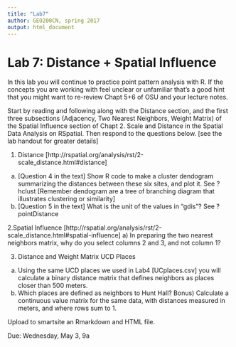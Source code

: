 ```yaml
---
title: "Lab7"
author: GEO200CN, spring 2017
output: html_document
---
```


# Lab 7: Distance + Spatial Influence
In this lab you will continue to practice point pattern analysis with R. If the concepts you are working with feel unclear or unfamiliar that’s a good hint that you might want to re-review Chapt 5+6 of OSU and your lecture notes.

Start by reading and following along with the Distance section, and the first three subsections (Adjacency, Two Nearest Neighbors, Weight Matrix) of the Spatial Influence section of Chapt 2. Scale and Distance in the Spatial Data Analysis on RSpatial. Then respond to the questions below. [see the lab handout for greater details]

1. Distance [http://rspatial.org/analysis/rst/2-scale_distance.html#distance]
a) [Question 4 in the text] Show R code to make a cluster dendogram summarizing the distances between these six sites, and plot it. See ?hclust
[Remember dendogram are a tree of branching diagram that illustrates clustering or similarity]
b) [Question 5 in the text] What is the unit of the values in “gdis”? See ?pointDistance

2.Spatial Influence [http://rspatial.org/analysis/rst/2-scale_distance.html#spatial-influence]
a) In preparing the two nearest neighbors matrix, why do you select columns 2 and 3, and not column 1?

3. Distance and Weight Matrix UCD Places
a) Using the same UCD places we used in Lab4 [UCplaces.csv] you will calculate a binary distance matrix that defines neighbors as places closer than 500 meters.
b) Which places are defined as neighbors to Hunt Hall?
Bonus) Calculate a continuous value matrix for the same data, with distances measured in meters, and where rows sum to 1.

Upload to smartsite an Rmarkdown and HTML file. 

Due: Wednesday, May 3, 9a



